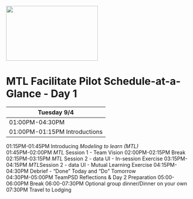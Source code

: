 
<img src = "https://github.com/lzim/teampsd/blob/teampsd_style/mtl_logo/mtl_facilitate_sq_sm.png"
     height = "150" width = "250">  
     
# MTL Facilitate Pilot Schedule-at-a-Glance - Day 1

Tuesday 9/4    |
------------   |
01:00PM-04:30PM  |
01:00PM-01:15PM Introductions  |
01:15PM-01:45PM Introducing *Modeling to learn (MTL)*   
01:45PM-02:00PM *MTL* Session 1 - Team Vision 
02:00PM-02:15PM Break
02:15PM-03:15PM *MTL* Session 2 - data UI - In-session Exercise
03:15PM-04:15PM *MTL*Session 2 - data UI - Mutual Learning Exercise 
04:15PM-04:30PM Debrief - "Done" Today and "Do" Tomorrow   
04:30PM-05:00PM TeamPSD Reflections & Day 2 Preparation 
05:00-06:00PM Break 
06:00-07:30PM Optional group dinner/Dinner on your own  
07:30PM Travel to Lodging 
